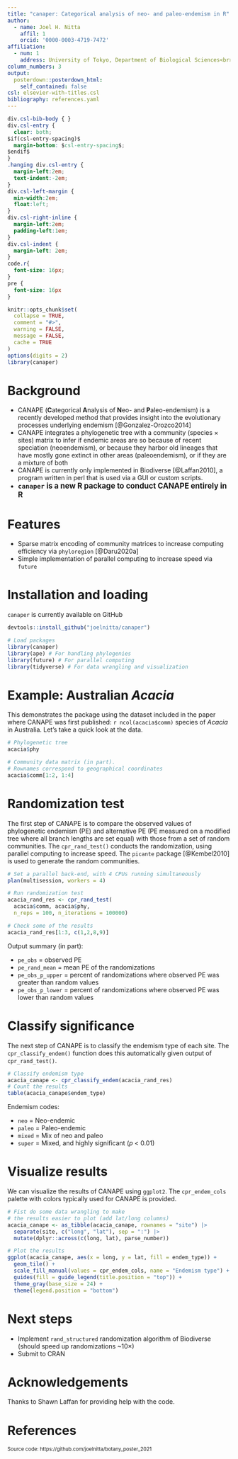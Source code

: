 ```yaml
---
title: "canaper: Categorical analysis of neo- and paleo-endemism in R"
author:
  - name: Joel H. Nitta
    affil: 1
    orcid: '0000-0003-4719-7472'
affiliation:
  - num: 1
    address: University of Tokyo, Department of Biological Sciences<br>✉️ joelnitta@gmail.com<br>🌍 https://joelnitta.com<p style='font-size:60px'>https://github.com/joelnitta/canaper</p>
column_numbers: 3
output: 
  posterdown::posterdown_html:
    self_contained: false
csl: elsevier-with-titles.csl
bibliography: references.yaml
---
```


```css
div.csl-bib-body { }
div.csl-entry {
  clear: both;
$if(csl-entry-spacing)$
  margin-bottom: $csl-entry-spacing$;
$endif$
}
.hanging div.csl-entry {
  margin-left:2em;
  text-indent:-2em;
}
div.csl-left-margin {
  min-width:2em;
  float:left;
}
div.csl-right-inline {
  margin-left:2em;
  padding-left:1em;
}
div.csl-indent {
  margin-left: 2em;
}
code.r{
  font-size: 16px;
}
pre {
  font-size: 16px
}
```

```r
knitr::opts_chunk$set(
  collapse = TRUE,
  comment = "#>",
  warning = FALSE,
  message = FALSE,
  cache = TRUE
)
options(digits = 2)
library(canaper)
```

# Background

* CANAPE (**C**ategorical **A**nalysis of **N**eo- and **P**aleo-endemism) is a recently developed method that provides insight into the evolutionary processes underlying endemism [@Gonzalez-Orozco2014]
* CANAPE integrates a phylogenetic tree with a community (species × sites) matrix to infer if endemic areas are so because of recent speciation (neoendemism), or because they harbor old lineages that have mostly gone extinct in other areas (paleoendemism), or if they are a mixture of both
* CANAPE is currently only implemented in Biodiverse [@Laffan2010], a program written in perl that is used via a GUI or custom scripts.
* <span style='font-size:120%'>**`canaper` is a new R package to conduct CANAPE entirely in R**</span>

# Features

* Sparse matrix encoding of community matrices to increase computing efficiency via `phyloregion` [@Daru2020a]
* Simple implementation of parallel computing to increase speed via `future`

# Installation and loading

`canaper` is currently available on GitHub

```r
devtools::install_github("joelnitta/canaper")
```

```r
# Load packages
library(canaper)
library(ape) # For handling phylogenies
library(future) # For parallel computing
library(tidyverse) # For data wrangling and visualization
```

# Example: Australian *Acacia*

This demonstrates the package using the dataset included in the paper where CANAPE was first published: `r ncol(acacia$comm)` species of *Acacia* in Australia. Let's take a quick look at the data.

```r
# Phylogenetic tree
acacia$phy

# Community data matrix (in part). 
# Rownames correspond to geographical coordinates
acacia$comm[1:2, 1:4]
```

# Randomization test

The first step of CANAPE is to compare the observed values of phylogenetic endemism (PE) and alternative PE (PE measured on a modified tree where all branch lengths are set equal) with those from a set of random communities. The `cpr_rand_test()` conducts the randomization, using parallel computing to increase speed. The `picante` package [@Kembel2010] is used to generate the random communities.

```r
# Set a parallel back-end, with 4 CPUs running simultaneously
plan(multisession, workers = 4)

# Run randomization test
acacia_rand_res <- cpr_rand_test(
  acacia$comm, acacia$phy, 
  n_reps = 100, n_iterations = 100000)

# Check some of the results
acacia_rand_res[1:3, c(1,2,8,9)]
```

Output summary (in part):

* `pe_obs` = observed PE
* `pe_rand_mean` = mean PE of the randomizations
* `pe_obs_p_upper` = percent of randomizations where observed PE was greater than random values
* `pe_obs_p_lower` = percent of randomizations where observed PE was lower than random values

# Classify significance

The next step of CANAPE is to classify the endemism type of each site. The `cpr_classify_endem()` function does this automatically given output of `cpr_rand_test()`.

```r
# Classify endemism type
acacia_canape <- cpr_classify_endem(acacia_rand_res)
# Count the results
table(acacia_canape$endem_type)
```

Endemism codes:

* `neo` = Neo-endemic
* `paleo` = Paleo-endemic
* `mixed` = Mix of neo and paleo
* `super` = Mixed, and highly significant (*p* < 0.01)

# Visualize results

We can visualize the results of CANAPE using `ggplot2`. The `cpr_endem_cols` palette with colors typically used for CANAPE is provided.

```r
# Fist do some data wrangling to make 
# the results easier to plot (add lat/long columns)
acacia_canape <- as_tibble(acacia_canape, rownames = "site") |> 
  separate(site, c("long", "lat"), sep = ":") |> 
  mutate(dplyr::across(c(long, lat), parse_number))

# Plot the results
ggplot(acacia_canape, aes(x = long, y = lat, fill = endem_type)) + 
  geom_tile() +
  scale_fill_manual(values = cpr_endem_cols, name = "Endemism type") +
  guides(fill = guide_legend(title.position = "top")) +
  theme_gray(base_size = 24) +
  theme(legend.position = "bottom")
```

# Next steps

* Implement `rand_structured` randomization algorithm of Biodiverse (should speed up randomizations ~10×)
* Submit to CRAN

# Acknowledgements

Thanks to Shawn Laffan for providing help with the code.

# References

<span style='font-size:80%'><div id="refs"></div></span> 

<span style='font-size:100%'>Source code: https://github.com/joelnitta/botany_poster_2021</span> 
